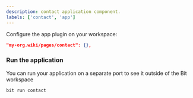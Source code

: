 ```yaml
---
description: contact application component.
labels: ['contact', 'app']
---
```


Configure the app plugin on your workspace:

```json
"my-org.wiki/pages/contact": {},
```

### Run the application

You can run your application on a separate port to see it outside of the Bit workspace

```bash
bit run contact
```
